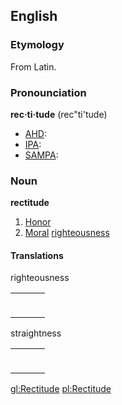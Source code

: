 ==English==
===Etymology===
From Latin.

===Pronounciation===
'''rec&middot;ti&middot;tude''' (rec"ti'tude)
*[[w:AHD|AHD]]:
*[[w:IPA|IPA]]:
*[[w:SAMPA|SAMPA]]:

===Noun===
'''rectitude'''
#[[Honor]]
#[[Moral]] [[righteousness]]

====Translations====
;righteousness
{| border=0  width=100%
|-
|bgcolor="#FFFFE0" valign=top width=48%|
{|

|}
| width=1% |
|bgcolor="#FFFFE0" valign=top width=48%|
{|

|}
|}

;straightness
{| border=0  width=100%
|-
|bgcolor="#FFFFE0" valign=top width=48%|
{|

|}
| width=1% |
|bgcolor="#FFFFE0" valign=top width=48%|
{|

|}
|}

[[gl:Rectitude]]
[[pl:Rectitude]]